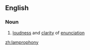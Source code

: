 ==English==

===Noun===
{{en-noun|}}

# [[loudness]] and [[clarity]] of [[enunciation]]

[[zh:lamprophony]]